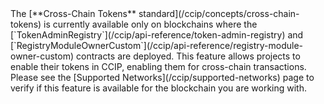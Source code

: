 
<Aside type="note" title="Cross-Chain Tokens (CCT)">
  The [**Cross-Chain Tokens** standard](/ccip/concepts/cross-chain-tokens) is currently available only on blockchains
  where the [`TokenAdminRegistry`](/ccip/api-reference/token-admin-registry) and
  [`RegistryModuleOwnerCustom`](/ccip/api-reference/registry-module-owner-custom) contracts are deployed. This feature
  allows projects to enable their tokens in CCIP, enabling them for cross-chain transactions. Please see the [Supported
  Networks](/ccip/supported-networks) page to verify if this feature is available for the blockchain you are working
  with.
</Aside>
